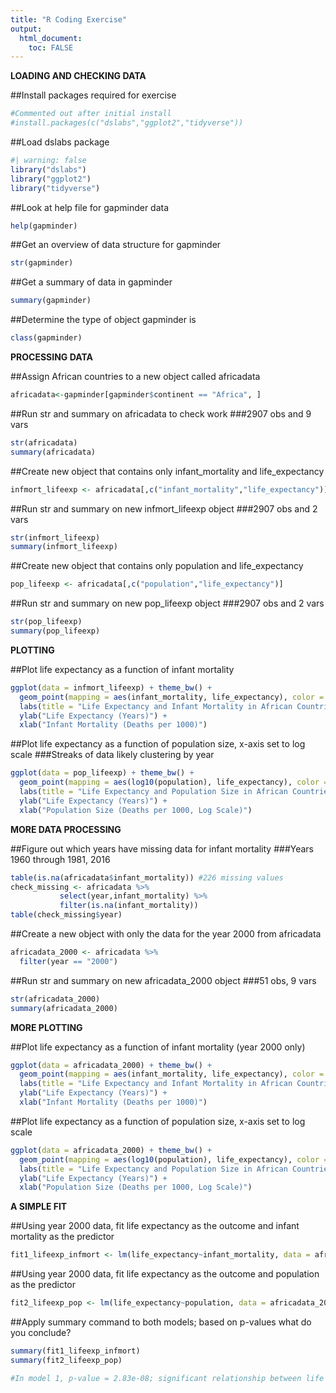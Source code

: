 ```yaml
---
title: "R Coding Exercise"
output:
  html_document:
    toc: FALSE
---
```


**LOADING AND CHECKING DATA**

##Install packages required for exercise
```r
#Commented out after initial install
#install.packages(c("dslabs","ggplot2","tidyverse"))
```

##Load dslabs package
```r
#| warning: false
library("dslabs")
library("ggplot2")
library("tidyverse")
```

##Look at help file for gapminder data
```r
help(gapminder)
```

##Get an overview of data structure for gapminder
```r
str(gapminder)
```

##Get a summary of data in gapminder
```r
summary(gapminder)
```

##Determine the type of object gapminder is
```r
class(gapminder)
```

**PROCESSING DATA**

##Assign African countries to a new object called africadata
```r
africadata<-gapminder[gapminder$continent == "Africa", ]
```

##Run str and summary on africadata to check work
###2907 obs and 9 vars
```r
str(africadata)
summary(africadata)
```

##Create new object that contains only infant_mortality and life_expectancy
```r
infmort_lifeexp <- africadata[,c("infant_mortality","life_expectancy")]
```

##Run str and summary on new infmort_lifeexp object
###2907 obs and 2 vars
```r
str(infmort_lifeexp)
summary(infmort_lifeexp)
```

##Create new object that contains only population and life_expectancy
```r
pop_lifeexp <- africadata[,c("population","life_expectancy")]
```

##Run str and summary on new pop_lifeexp object
###2907 obs and 2 vars
```r
str(pop_lifeexp)
summary(pop_lifeexp)
```

**PLOTTING**

##Plot life expectancy as a function of infant mortality 
```r
ggplot(data = infmort_lifeexp) + theme_bw() + 
  geom_point(mapping = aes(infant_mortality, life_expectancy), color = "red") +
  labs(title = "Life Expectancy and Infant Mortality in African Countries") +
  ylab("Life Expectancy (Years)") +
  xlab("Infant Mortality (Deaths per 1000)")
```

##Plot life expectancy as a function of population size, x-axis set to log scale
###Streaks of data likely clustering by year
```r
ggplot(data = pop_lifeexp) + theme_bw() + 
  geom_point(mapping = aes(log10(population), life_expectancy), color = "blue") +
  labs(title = "Life Expectancy and Population Size in African Countries") +
  ylab("Life Expectancy (Years)") +
  xlab("Population Size (Deaths per 1000, Log Scale)")
```

**MORE DATA PROCESSING**

##Figure out which years have missing data for infant mortality
###Years 1960 through 1981, 2016
```r
table(is.na(africadata$infant_mortality)) #226 missing values
check_missing <- africadata %>% 
           select(year,infant_mortality) %>% 
           filter(is.na(infant_mortality))
table(check_missing$year)
```

##Create a new object with only the data for the year 2000 from africadata
```r
africadata_2000 <- africadata %>%
  filter(year == "2000")
```

##Run str and summary on new africadata_2000 object
###51 obs, 9 vars
```r
str(africadata_2000)
summary(africadata_2000)
```

**MORE PLOTTING**

##Plot life expectancy as a function of infant mortality (year 2000 only)
```r
ggplot(data = africadata_2000) + theme_bw() + 
  geom_point(mapping = aes(infant_mortality, life_expectancy), color = "red") +
  labs(title = "Life Expectancy and Infant Mortality in African Countries, Year 2000 Only") +
  ylab("Life Expectancy (Years)") +
  xlab("Infant Mortality (Deaths per 1000)")
```

##Plot life expectancy as a function of population size, x-axis set to log scale
```r
ggplot(data = africadata_2000) + theme_bw() + 
  geom_point(mapping = aes(log10(population), life_expectancy), color = "blue") +
  labs(title = "Life Expectancy and Population Size in African Countries, Year 2000 Only") +
  ylab("Life Expectancy (Years)") +
  xlab("Population Size (Deaths per 1000, Log Scale)")
```

**A SIMPLE FIT**

##Using year 2000 data, fit life expectancy as the outcome and infant mortality as the predictor 
```r
fit1_lifeexp_infmort <- lm(life_expectancy~infant_mortality, data = africadata_2000)
```

##Using year 2000 data, fit life expectancy as the outcome and population as the predictor 
```r
fit2_lifeexp_pop <- lm(life_expectancy~population, data = africadata_2000)
```

##Apply summary command to both models; based on p-values what do you conclude?
```r
summary(fit1_lifeexp_infmort) 
summary(fit2_lifeexp_pop)
```
```r
#In model 1, p-value = 2.83e-08; significant relationship between life expectancy and infant mortality (as infant mortality increases, life expectancy decreases). In model 2, p-value = 0.616; no significant relationship between life expectancy and population size.
```





